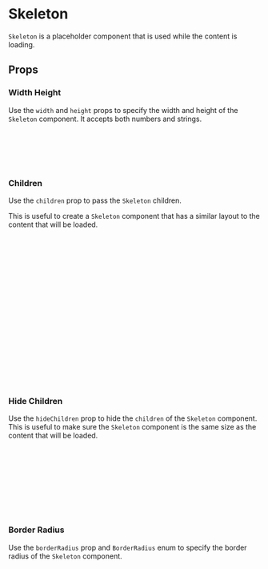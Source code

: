 

# Skeleton

`Skeleton` is a placeholder component that is used while the content is loading.

<Canvas of={SkeletonStories.DefaultStory} />

## Props

<Controls of={SkeletonStories.DefaultStory} />

### Width Height

Use the `width` and `height` props to specify the width and height of the `Skeleton` component. It accepts both numbers and strings.

<Canvas of={SkeletonStories.WidthHeight} />

```jsx
import { Skeleton } from '../../component-library';

<Skeleton height={32} width={300} />
<Skeleton height={16} width={250} />
<Skeleton height={16} width={250} />
```

### Children

Use the `children` prop to pass the `Skeleton` children.

This is useful to create a `Skeleton` component that has a similar layout to the content that will be loaded.

<Canvas of={SkeletonStories.Children} />

```jsx
import {
  Display,
  FlexDirection,
  BackgroundColor,
  BorderRadius,
} from '../../../helpers/constants/design-system';
import { Skeleton } from '../../component-library';

<Skeleton
  display={Display.Flex}
  flexDirection={FlexDirection.Column}
  gap={4}
  backgroundColor={BackgroundColor.backgroundAlternative}
  borderRadius={BorderRadius.LG}
  padding={4}
>
  <Skeleton height={32} width="100%" />
  <Skeleton height={16} width="95%" />
  <Skeleton height={16} width="95%" />
</Skeleton>;
```

### Hide Children

Use the `hideChildren` prop to hide the `children` of the `Skeleton` component. This is useful to make sure the `Skeleton` component is the same size as the content that will be loaded.

<Canvas of={SkeletonStories.HideChildren} />

```jsx
import { Skeleton, Text, TextVariant } from '../../component-library';

isLoaded ? (
  <Text variant={TextVariant.headingMd}>Content to load</Text>
) : (
  <Skeleton width="max-content" hideChildren={true}>
    <Text variant={TextVariant.headingMd}>Hidden placeholder text</Text>
  </Skeleton>
);
```

### Border Radius

Use the `borderRadius` prop and `BorderRadius` enum to specify the border radius of the `Skeleton` component.

<Canvas of={SkeletonStories.BorderRadiusStory} />

```jsx
import { BorderRadius } from '../../../helpers/constants/design-system'
import { Skeleton } from '../../component-library';

<Skeleton borderRadius={BorderRadius.full} height={32} width={32} />
<Skeleton borderRadius={BorderRadius.pill} height={32} width="100%" />
<Skeleton borderRadius={BorderRadius.LG} height={32} width="100%" />
<Skeleton borderRadius={BorderRadius.MD} height={32} width="100%" />
<Skeleton borderRadius={BorderRadius.SM} height={32} width="100%" />
<Skeleton borderRadius={BorderRadius.XS} height={32} width="100%" />
```
